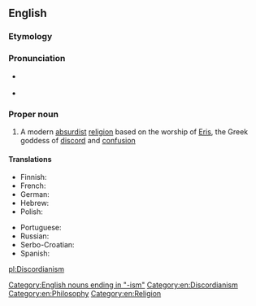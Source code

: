 ==English==

{{wikipedia}}

===Etymology===
{{suffix|discord|ian}} {{suffix||ism}}

===Pronunciation===
* {{a|UK}} {{IPA|/dɪsˈkɔː.di.ən.ɪzm̩/}}
* {{a|US}} {{IPA|/dɪsˈkɔɹdiənɪzəm/}}

===Proper noun===
{{en-proper noun}}

# A modern [[absurdist]] [[religion]] based on the worship of [[Eris]], the Greek goddess of [[discord]] and [[confusion]]

====Translations====
{{trans-top|parodic religion based on the worship of Eris}}
* Finnish: {{t-|fi|diskordianismi}}
* French: {{t+|fr|discordianisme|m}}
* German: {{t-|de|Diskordianismus|m}}
* Hebrew: {{t-|he|דיסקורדיאניזם}}
* Polish: {{t-|pl|dyskordianizm|m}}
{{trans-mid}}
* Portuguese: {{t-|pt|Discordianismo|m}}
* Russian: {{t-|ru|дискордианизм|m|tr=diskordianizm}}
* Serbo-Croatian: {{t-|sh|diskordijanizam|m}}
* Spanish: {{t-|es|discordianismo|m}}
{{trans-bottom}}

[[Category:English nouns ending in "-ism"]]
[[Category:en:Discordianism]]
[[Category:en:Philosophy]]
[[Category:en:Religion]]

[[pl:Discordianism]]